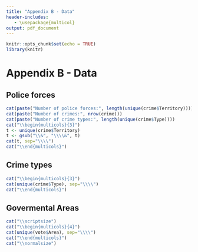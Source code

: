 ```yaml
---
title: "Appendix B - Data"
header-includes:
   - \usepackage{multicol}
output: pdf_document
---
```


```r
knitr::opts_chunk$set(echo = TRUE)
library(knitr)
```

# Appendix B - Data

## Police forces

```r
cat(paste("Number of police forces:", length(unique(crime$Territory))))
cat(paste("Number of crimes:", nrow(crime)))
cat(paste("Number of crime types:", length(unique(crime$Type))))
cat("\\begin{multicols}{3}")
t <- unique(crime$Territory)
t <- gsub("\\&", "\\\\&", t)
cat(t, sep="\\\\")
cat("\\end{multicols}")
```


## Crime types

```r
cat("\\begin{multicols}{3}")
cat(unique(crime$Type), sep="\\\\")
cat("\\end{multicols}")
```

## Govermental Areas
```r
cat("\\scriptsize")
cat("\\begin{multicols}{4}")
cat(unique(vote$Area), sep="\\\\")
cat("\\end{multicols}")
cat("\\normalsize")
```

